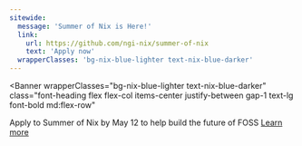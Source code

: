 ```yaml
---
sitewide:
  message: 'Summer of Nix is Here!'
  link:
    url: https://github.com/ngi-nix/summer-of-nix
    text: 'Apply now'
  wrapperClasses: 'bg-nix-blue-lighter text-nix-blue-darker'
---
```



<Banner
  wrapperClasses="bg-nix-blue-lighter text-nix-blue-darker"
  class="font-heading flex flex-col items-center justify-between gap-1 text-lg font-bold md:flex-row"
>
  <span>
      Apply to Summer of Nix by May 12 to help build the future of FOSS
  </span>
  <a
    href="https://github.com/ngi-nix/summer-of-nix"
    target="_blank"
    rel="noopener noreferrer"
    class="mt-1.5 w-full rounded-md bg-nix-blue-dark px-4 py-3 text-center leading-none font-bold text-white no-underline hover:bg-nix-blue-darker md:mt-0 md:w-auto"
  >
      Learn more
  </a>
</Banner>
